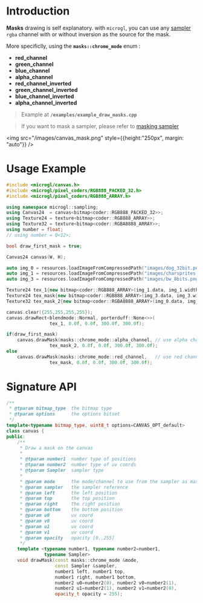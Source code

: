 # Introduction

**Masks** drawing is self explanatory. with `microgl`, you can use any [sampler](samplers)
`rgba` channel with or without inversion as the source for the mask.

More specificlly, using the **`masks::chrome_mode`** enum :
- **red_channel**
- **green_channel**
- **blue_channel**
- **alpha_channel**
- **red_channel_inverted**
- **green_channel_inverted**
- **blue_channel_inverted**
- **alpha_channel_inverted**

> Example at **`/examples/example_draw_masks.cpp`**

> If you want to mask a sampler, please refer to [masking sampler](/docs/drawing/more-samplers)

<img src="/images/canvas_mask.png" style={{height:"250px", margin: "auto"}} />

# Usage Example

```cpp
#include <microgl/canvas.h>
#include <microgl/pixel_coders/RGB888_PACKED_32.h>
#include <microgl/pixel_coders/RGB888_ARRAY.h>

using namespace microgl::sampling;
using Canvas24  = canvas<bitmap<coder::RGB888_PACKED_32>>;
using Texture24 = texture<bitmap<coder::RGB888_ARRAY>>;
using Texture32 = texture<bitmap<coder::RGBA8888_ARRAY>>;
using number = float;
// using number = Q<12>;

bool draw_first_mask = true;

Canvas24 canvas(W, H);

auto img_0 = resources.loadImageFromCompressedPath("images/dog_32bit.png");
auto img_1 = resources.loadImageFromCompressedPath("images/charsprites.png");
auto img_3 = resources.loadImageFromCompressedPath("images/bw_8bits.png");

Texture24 tex_1{new bitmap<coder::RGB888_ARRAY>(img_1.data, img_1.width, img_1.height)};
Texture24 tex_mask{new bitmap<coder::RGB888_ARRAY>(img_3.data, img_3.width, img_3.height)};
Texture32 tex_mask_2{new bitmap<coder::RGBA8888_ARRAY>(img_0.data, img_0.width, img_0.height)};

canvas.clear({255,255,255,255});
canvas.drawRect<blendmode::Normal, porterduff::None<>>(
                tex_1, 0.0f, 0.0f, 300.0f, 300.0f);

if(draw_first_mask)
    canvas.drawMask(masks::chrome_mode::alpha_channel, // use alpha channel
                tex_mask_2, 0.0f, 0.0f, 300.0f, 300.0f);
else
    canvas.drawMask(masks::chrome_mode::red_channel,   // use red channel     
                tex_mask, 0.0f, 0.0f, 300.0f, 300.0f);

```

# Signature API

```cpp
/**
 * @tparam bitmap_type  the bitmap type
 * @tparam options      the options bitset
 */
template<typename bitmap_type, uint8_t options=CANVAS_OPT_default>
class canvas {
public:
    /**
     * Draw a mask on the canvas
     *
     * @tparam number1  number type of positions
     * @tparam number2  number type of uv coords
     * @tparam Sampler  sampler type
     *
     * @param mode      the mode/channel to use from the sampler as mask
     * @param sampler   the sampler reference
     * @param left      the left position
     * @param top       the top position
     * @param right     the right position
     * @param bottom    the bottom position
     * @param u0        uv coord
     * @param v0        uv coord
     * @param u1        uv coord
     * @param v1        uv coord
     * @param opacity   opacity [0..255]
     */
    template <typename number1, typename number2=number1, 
              typename Sampler>
    void drawMask(const masks::chrome_mode &mode,
                  const Sampler &sampler,
                  number1 left, number1 top,
                  number1 right, number1 bottom,
                  number2 u0=number2(0), number2 v0=number2(1),
                  number2 u1=number2(1), number2 v1=number2(0),
                  opacity_t opacity = 255);

```

